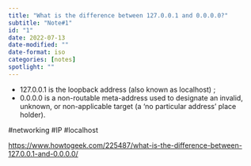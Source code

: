 ```yaml
---
title: "What is the difference between 127.0.0.1 and 0.0.0.0?"
subtitle: "Note#1"
id: "1"
date: 2022-07-13
date-modified: ""
date-format: iso
categories: [notes]
spotlight: ""
---
```

* 127.0.0.1 is the loopback address (also known as localhost) ;
* 0.0.0.0 is a non-routable meta-address used to designate an invalid, unknown, or non-applicable target (a ‘no particular address’ place holder).

#networking #IP #localhost

<https://www.howtogeek.com/225487/what-is-the-difference-between-127.0.0.1-and-0.0.0.0/>
